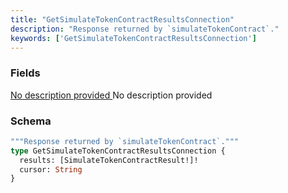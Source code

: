 ```yaml
---
title: "GetSimulateTokenContractResultsConnection"
description: "Response returned by `simulateTokenContract`."
keywords: ['GetSimulateTokenContractResultsConnection']
---
```


### Fields

<a href="/api-reference/types/simulatetokencontractresult">
  <ResponseField name="results" type="[SimulateTokenContractResult!]!" required>
    No description provided
  </ResponseField>
</a>

<ResponseField name="cursor" type="String">
  No description provided
</ResponseField>

### Schema


```graphql 
"""Response returned by `simulateTokenContract`."""
type GetSimulateTokenContractResultsConnection {
  results: [SimulateTokenContractResult!]!
  cursor: String
}
```
